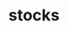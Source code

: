 # stocks


<ul className="grid grid-cols-1 md:grid-cols-2 lg:grid-cols-3 xl:grid-cols-4 gap-4 -ml-6">
<ReferenceCard
        title="Ba"
        description="bullbear, cnews, getdd, headlines, mentions, messages, ns, popular, queries, redditsent, regions, rise, snews,..."
        url="/sdk/reference/stocks/ba"
    />
<ReferenceCard
        title="Ca"
        description="balance, cashflow, hcorr, hist, income, scorr, screener, sentiment, similar, volume"
        url="/sdk/reference/stocks/ca"
    />
<ReferenceCard
        title="Disc"
        description="active, arkord, asc, dividends, filings, fipo, gainers, gtech, hotpenny, ipo, losers, lowfloat, pipo, rtat,..."
        url="/sdk/reference/stocks/disc"
    />
<ReferenceCard
        title="Dps"
        description="ctb, dpotc, ftd, hsi, pos, prom, psi_q, psi_sg, shorted, sidtc, spos"
        url="/sdk/reference/stocks/dps"
    />
<ReferenceCard
        title="Fa"
        description="analysis, analyst, balance, cal, cash, customer, dcf, dcfc, divs, dupont, earnings, enterprise, epsfc, est,..."
        url="/sdk/reference/stocks/fa"
    />
<ReferenceCard
        title="Gov"
        description="contracts, government_trading, gtrades, histcont, lastcontracts, lasttrades, lobbying, qtrcontracts, topbuys,..."
        url="/sdk/reference/stocks/gov"
    />
<ReferenceCard
        title="Ins"
        description="act, blcp, blcs, blip, blis, blop, blos, filter, lcb, lins, lip, lis, lit, lpsb, print_insider_data, stats"
        url="/sdk/reference/stocks/ins"
    />
<ReferenceCard
        title="Options"
        description="chains, dte, eodchain, expirations, generate_data, get_strategies, greeks, grhist, hist, info, last_price,..."
        url="/sdk/reference/stocks/options"
    />
<ReferenceCard
        title="Qa"
        description="beta, capm, fama_raw, historical_5"
        url="/sdk/reference/stocks/qa"
    />
<ReferenceCard
        title="Screener"
        description="screener_data"
        url="/sdk/reference/stocks/screener"
    />
<ReferenceCard
        title="Ta"
        description="recom, summary"
        url="/sdk/reference/stocks/ta"
    />
<ReferenceCard
        title="Th"
        description="all, check_if_open, closed, exchange, open"
        url="/sdk/reference/stocks/th"
    />
<ReferenceCard
    title="Candle"
    description="Show candle plot of loaded ticker."
    url="/sdk/reference/stocks/candle"
    chevron={false}
/>
<ReferenceCard
    title="Load"
    description="Load a symbol to perform analysis using the string above as a template."
    url="/sdk/reference/stocks/load"
    chevron={false}
/>
<ReferenceCard
    title="News"
    description="Get news for a given term and source. [Source: Ultima Insights News Monitor]"
    url="/sdk/reference/stocks/news"
    chevron={false}
/>
<ReferenceCard
    title="Process Candle"
    description="Process DataFrame into candle style plot."
    url="/sdk/reference/stocks/process_candle"
    chevron={false}
/>
<ReferenceCard
    title="Quote"
    description="Gets ticker quote from FMP"
    url="/sdk/reference/stocks/quote"
    chevron={false}
/>
<ReferenceCard
    title="Search"
    description="Search selected query for tickers."
    url="/sdk/reference/stocks/search"
    chevron={false}
/>
<ReferenceCard
    title="Tob"
    description="Get top of book bid and ask for ticker on exchange [CBOE.com]"
    url="/sdk/reference/stocks/tob"
    chevron={false}
/>
</ul>
